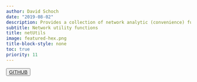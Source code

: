 ```yaml
---
author: David Schoch
date: "2019-08-02"
description: Provides a collection of network analytic (convenience) functions, missing in other standard packages. This includes forms of dyad and triad census with attributes and equivalence measures. All functions are build upon igraph
subtitle: Network utility functions
title: netUtils
image: featured-hex.png
title-block-style: none
toc: true
priority: 11
---
```


<button type="button" class="btn btn-outline-success"><a href="https://github.com/schochastics/netUtils">GITHUB</a></button>
